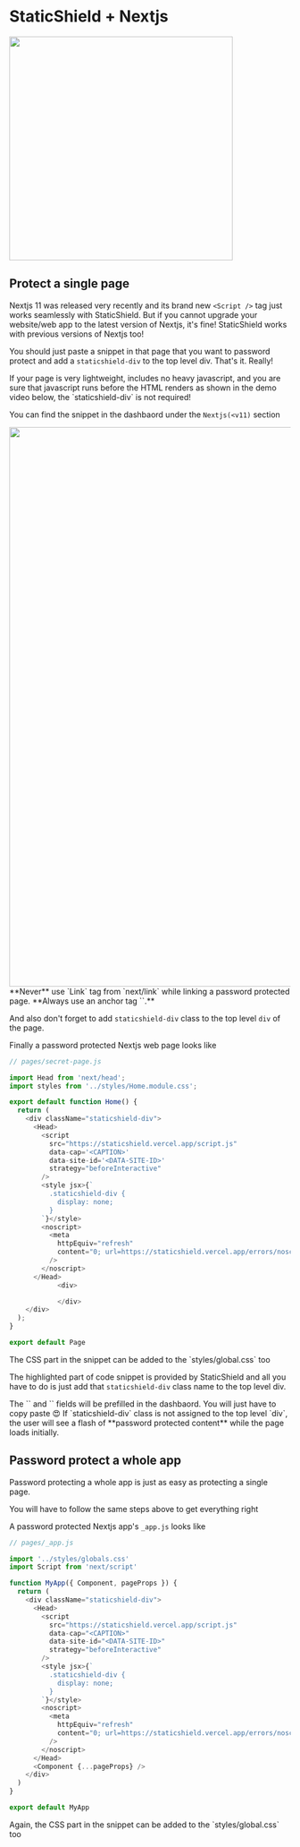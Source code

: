 
# StaticShield + Nextjs

<Bleed>
  <img src="/banners/nextjs-11.png" width="400px" />
</Bleed>

## Protect a single page

Nextjs 11 was released very recently and its brand new `<Script />` tag just works seamlessly with StaticShield.
But if you cannot upgrade your website/web app to the latest version of Nextjs, it's fine! StaticShield works with
previous versions of Nextjs too!

You should just paste a snippet in that page that you want to password protect and add a `staticshield-div`
to the top level div. That's it. Really!

<Callout emoji="💡">
  If your page is very lightweight, includes no heavy javascript, and you are
  sure that javascript runs before the HTML renders as shown in the demo video
  below, the `staticshield-div` is not required!
</Callout>

<Bleed>
  <NextjsDemo />
</Bleed>

You can find the snippet in the dashbaord under the `Nextjs(<v11)` section

<Box t={30} b={30} l={-10}>
  <img src="/snippets/nextjs.png" width="1000px" />
</Box>

<Callout emoji="☠️">
	**Never** use `Link` tag from `next/link` while linking a password protected page. **Always use an anchor tag `<a>`.**
</Callout>

And also don't forget to add `staticshield-div` class to the top level `div` of the page.

Finally a password protected Nextjs web page looks like

```js highlight=10,11,12,13,14,15,16,17,18,19,20,21,22,23,24,25,26
// pages/secret-page.js

import Head from 'next/head';
import styles from '../styles/Home.module.css';

export default function Home() {
  return (
    <div className="staticshield-div">
      <Head>
        <script
          src="https://staticshield.vercel.app/script.js"
          data-cap='<CAPTION>'
          data-site-id='<DATA-SITE-ID>'
          strategy="beforeInteractive"
        />
        <style jsx>{`
          .staticshield-div {
            display: none;
          }
        `}</style>
        <noscript>
          <meta
            httpEquiv="refresh"
            content="0; url=https://staticshield.vercel.app/errors/noscript"
          />
        </noscript>
      </Head>
			<div>

			</div>
    </div>
  );
}

export default Page
```

<Callout>
  The CSS part in the snippet can be added to the `styles/global.css` too
</Callout>

The highlighted part of code snippet is provided by StaticShield and all you have to do is just add that `staticshield-div`
class name to the top level div.

<Callout>
	The `<DATA-SITE-ID>` and `<CAPTION>` fields will be prefilled in the dashbaord. You will just have to copy paste 😍
</Callout>

<Callout emoji="⚠️">
  If `staticshield-div` class is not assigned to the top level `div`, the user
  will see a flash of **password protected content** while the page loads
  initially.
</Callout>

## Password protect a whole app

Password protecting a whole app is just as easy as protecting a single page.

You will have to follow the same steps above to get everything right

A password protected Nextjs app's `_app.js` looks like

```js highlight=10,11,12,13,14,15,16,17,18,19,20,21,22,23,24,25,26
// pages/_app.js

import '../styles/globals.css'
import Script from 'next/script'

function MyApp({ Component, pageProps }) {
  return (
    <div className="staticshield-div">
      <Head>
        <script
          src="https://staticshield.vercel.app/script.js"
          data-cap="<CAPTION>"
          data-site-id="<DATA-SITE-ID>"
          strategy="beforeInteractive"
        />
        <style jsx>{`
          .staticshield-div {
            display: none;
          }
        `}</style>
        <noscript>
          <meta
            httpEquiv="refresh"
            content="0; url=https://staticshield.vercel.app/errors/noscript"
          />
        </noscript>
      </Head>
      <Component {...pageProps} />
    </div>
  )
}

export default MyApp
```

<Callout>
  Again, the CSS part in the snippet can be added to the `styles/global.css` too
</Callout>
